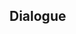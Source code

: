 {{Genius Invokation TCG Stage
|title        = Supper Gossip
|type         = Adventure Challenge
|group        = Open World Match
|character    = Ryouko
|requirement  = 5
|location     = Inazuma
|introduction = Alright. Let me tell you a story about something that happened when a couple of interesting people ate at my stall. They didn't look like they were from around these parts. My guess is that they were recent arrivals in Ritou from Snezhnaya...<br />{{Color|bp|Special Rule: When Action Phase begins, the active characters on both sides will be affected by Pyro.}}
|objective_1  = Achieve victory
|reward_1     = Player EXP*210;Lucky Coin*250
|objective_2  = Achieve victory within 5 Rounds
|reward_2     = Lucky Coin*500
|objective_3  = Use 1 Elemental Burst
|reward_3     = Lucky Coin*500
|lineup       = Fatui Pyro Agent;Fatui Skirmisher - Anemoboxer Vanguard;Fatui Skirmisher - Hydrogunner Legionnaire
}}

==Dialogue==
{{Transclude|Genius Invokation TCG/Stage/Ryouko|Adventure Challenge}}